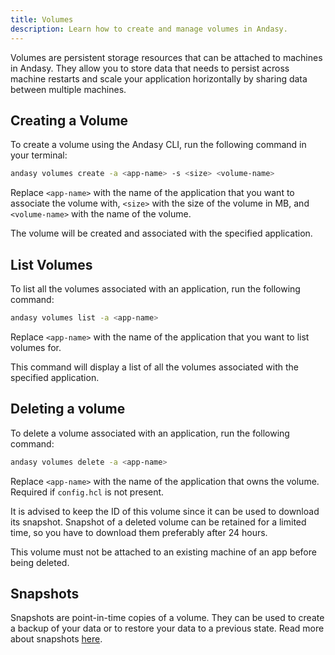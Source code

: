 ```yaml
---
title: Volumes
description: Learn how to create and manage volumes in Andasy.
---
```


Volumes are persistent storage resources that can be attached to machines in Andasy. They allow you to store data that needs to persist across machine restarts and scale your application horizontally by sharing data between multiple machines.

## Creating a Volume

To create a volume using the Andasy CLI, run the following command in your terminal:

```bash
andasy volumes create -a <app-name> -s <size> <volume-name>
```

Replace `<app-name>` with the name of the application that you want to associate the volume with, `<size>` with the size of the volume in MB, and `<volume-name>` with the name of the volume.

The volume will be created and associated with the specified application.

## List Volumes

To list all the volumes associated with an application, run the following command:

```bash
andasy volumes list -a <app-name>
```

Replace `<app-name>` with the name of the application that you want to list volumes for.

This command will display a list of all the volumes associated with the specified application.

## Deleting a volume

To delete a volume associated with an application, run the following command:

```bash
andasy volumes delete -a <app-name>
```
Replace `<app-name>` with the name of the application that owns the volume. Required if `config.hcl` is not present.

It is advised to keep the ID of this volume since it can be used to download its snapshot. Snapshot of a deleted volume can be retained for a limited time,
so you have to download them preferably after 24 hours.

<Note type="warning" title="Warning">
This volume must not be attached to an existing machine of an app before being deleted.
</Note>

## Snapshots

Snapshots are point-in-time copies of a volume. They can be used to create a backup of your data or to restore your data to a previous state. Read more about snapshots [here](/docs/services/snapshots).
